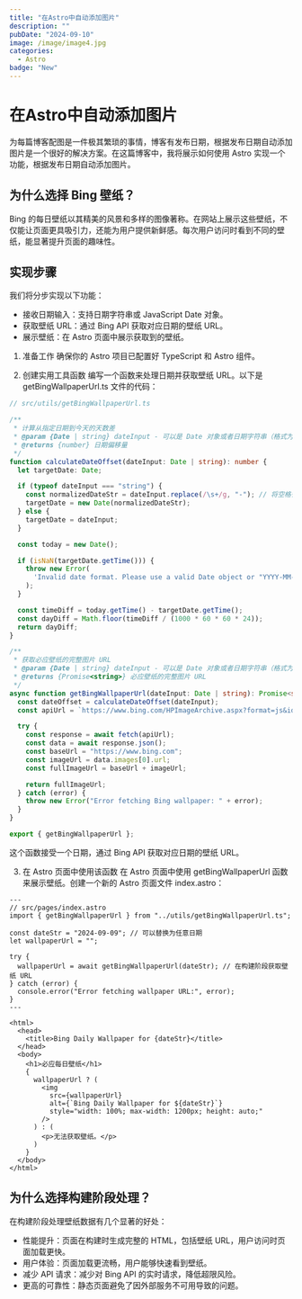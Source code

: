 ```yaml
---
title: "在Astro中自动添加图片"
description: ""
pubDate: "2024-09-10"
image: /image/image4.jpg
categories:
  - Astro
badge: "New"
---
```


# 在Astro中自动添加图片
为每篇博客配图是一件极其繁琐的事情，博客有发布日期，根据发布日期自动添加图片是一个很好的解决方案。在这篇博客中，我将展示如何使用 Astro 实现一个功能，根据发布日期自动添加图片。


## 为什么选择 Bing 壁纸？

Bing 的每日壁纸以其精美的风景和多样的图像著称。在网站上展示这些壁纸，不仅能让页面更具吸引力，还能为用户提供新鲜感。每次用户访问时看到不同的壁纸，能显著提升页面的趣味性。

## 实现步骤

我们将分步实现以下功能：

- 接收日期输入：支持日期字符串或 JavaScript Date 对象。
- 获取壁纸 URL：通过 Bing API 获取对应日期的壁纸 URL。
- 展示壁纸：在 Astro 页面中展示获取到的壁纸。

1. 准备工作
   确保你的 Astro 项目已配置好 TypeScript 和 Astro 组件。

2. 创建实用工具函数
   编写一个函数来处理日期并获取壁纸 URL。以下是 getBingWallpaperUrl.ts 文件的代码：

```typescript
// src/utils/getBingWallpaperUrl.ts

/**
 * 计算从指定日期到今天的天数差
 * @param {Date | string} dateInput - 可以是 Date 对象或者日期字符串（格式为 "YYYY-MM-DD" 或 "YYYY MM DD"）
 * @returns {number} 日期偏移量
 */
function calculateDateOffset(dateInput: Date | string): number {
  let targetDate: Date;

  if (typeof dateInput === "string") {
    const normalizedDateStr = dateInput.replace(/\s+/g, "-"); // 将空格替换为 "-"
    targetDate = new Date(normalizedDateStr);
  } else {
    targetDate = dateInput;
  }

  const today = new Date();

  if (isNaN(targetDate.getTime())) {
    throw new Error(
      'Invalid date format. Please use a valid Date object or "YYYY-MM-DD" / "YYYY MM DD".',
    );
  }

  const timeDiff = today.getTime() - targetDate.getTime();
  const dayDiff = Math.floor(timeDiff / (1000 * 60 * 60 * 24));
  return dayDiff;
}

/**
 * 获取必应壁纸的完整图片 URL
 * @param {Date | string} dateInput - 可以是 Date 对象或者日期字符串（格式为 "YYYY-MM-DD" 或 "YYYY MM DD"）
 * @returns {Promise<string>} 必应壁纸的完整图片 URL
 */
async function getBingWallpaperUrl(dateInput: Date | string): Promise<string> {
  const dateOffset = calculateDateOffset(dateInput);
  const apiUrl = `https://www.bing.com/HPImageArchive.aspx?format=js&idx=${dateOffset}&n=1&mkt=en-US`;

  try {
    const response = await fetch(apiUrl);
    const data = await response.json();
    const baseUrl = "https://www.bing.com";
    const imageUrl = data.images[0].url;
    const fullImageUrl = baseUrl + imageUrl;

    return fullImageUrl;
  } catch (error) {
    throw new Error("Error fetching Bing wallpaper: " + error);
  }
}

export { getBingWallpaperUrl };
```

这个函数接受一个日期，通过 Bing API 获取对应日期的壁纸 URL。

3. 在 Astro 页面中使用该函数
   在 Astro 页面中使用 getBingWallpaperUrl 函数来展示壁纸。创建一个新的 Astro 页面文件 index.astro：

```astro
---
// src/pages/index.astro
import { getBingWallpaperUrl } from "../utils/getBingWallpaperUrl.ts";

const dateStr = "2024-09-09"; // 可以替换为任意日期
let wallpaperUrl = "";

try {
  wallpaperUrl = await getBingWallpaperUrl(dateStr); // 在构建阶段获取壁纸 URL
} catch (error) {
  console.error("Error fetching wallpaper URL:", error);
}
---

<html>
  <head>
    <title>Bing Daily Wallpaper for {dateStr}</title>
  </head>
  <body>
    <h1>必应每日壁纸</h1>
    {
      wallpaperUrl ? (
        <img
          src={wallpaperUrl}
          alt={`Bing Daily Wallpaper for ${dateStr}`}
          style="width: 100%; max-width: 1200px; height: auto;"
        />
      ) : (
        <p>无法获取壁纸。</p>
      )
    }
  </body>
</html>
```

## 为什么选择构建阶段处理？

在构建阶段处理壁纸数据有几个显著的好处：

- 性能提升：页面在构建时生成完整的 HTML，包括壁纸 URL，用户访问时页面加载更快。
- 用户体验：页面加载更流畅，用户能够快速看到壁纸。
- 减少 API 请求：减少对 Bing API 的实时请求，降低超限风险。
- 更高的可靠性：静态页面避免了因外部服务不可用导致的问题。
